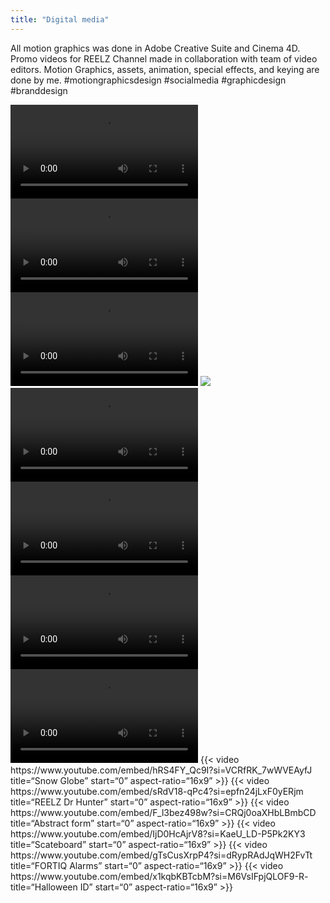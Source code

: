 ```yaml
---
title: "Digital media"
---
```


All motion graphics was done in Adobe Creative Suite and Cinema 4D.
Promo videos for REELZ Channel made in collaboration  with team of video editors. Motion Graphics, assets, animation, special effects, and keying are done by me.
#motiongraphicsdesign #socialmedia #graphicdesign #branddesign

![](src/videos/digital_media/aut_social.mp4)
![](src/videos/digital_media/bcd_ghostbusters_socialvideo_1080x1080.mp4)
![](src/videos/digital_media/btb_verticalvideo_combo_spisegirls_nkob_sun_v01.mp4)
![](https://youtube.com/shorts/GxfioqAWmDQ?si=_2FVxljEe7KLH3t6)
![](src/videos/digital_media/mmf_newnight_mondays_1024x512.mp4)
![](src/videos/digital_media/murderbythenumbers_pabloescobar_sound.mp4)
![](src/videos/digital_media/sharkterror_insta_1080x1080.mp4)
![](src/videos/digital_media/ThanksgivingGFX_1080x1080.mp4)
{{< video https://www.youtube.com/embed/hRS4FY_Qc9I?si=VCRfRK_7wWVEAyfJ
    title="Snow Globe"
    start="0"
    aspect-ratio="16x9"
>}}
{{< video https://www.youtube.com/embed/sRdV18-qPc4?si=epfn24jLxF0yERjm
    title="REELZ Dr Hunter"
    start="0"
    aspect-ratio="16x9"
>}}
{{< video https://www.youtube.com/embed/F_l3bez498w?si=CRQj0oaXHbLBmbCD
    title="Abstract form"
    start="0"
    aspect-ratio="16x9"
>}}
{{< video https://www.youtube.com/embed/IjD0HcAjrV8?si=KaeU_LD-P5Pk2KY3
    title="Scateboard"
    start="0"
    aspect-ratio="16x9"
>}}
{{< video https://www.youtube.com/embed/gTsCusXrpP4?si=dRypRAdJqWH2FvTt
    title="FORTIQ Alarms"
    start="0"
    aspect-ratio="16x9"
>}}
{{< video https://www.youtube.com/embed/x1kqbKBTcbM?si=M6VsIFpjQLOF9-R-
    title="Halloween ID"
    start="0"
    aspect-ratio="16x9"
>}}
